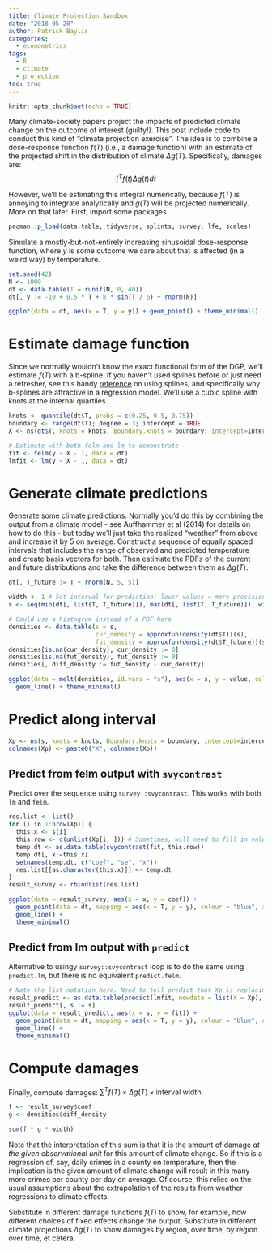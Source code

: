 ```yaml
---
title: Climate Projection Sandbox
date: "2018-05-20"
author: Patrick Baylis
categories:
  - econometrics
tags:
  - R
  - climate
  - projection
toc: true
---
```


```r
knitr::opts_chunk$set(echo = TRUE)
```

Many climate-society papers project the impacts of predicted climate change on the outcome of interest (guilty!). This post include code to conduct this kind of "climate projection exercise". The idea is to combine a dose-response function $f(T)$ (i.e., a damage function) with an estimate of the projected shift in the distribution of climate $\Delta g(T)$. Specifically, damages are:
$$ \int^T f(t) \Delta g(t) dt $$

However, we'll be estimating this integral numerically, because $f(T)$ is annoying to integrate analytically and $g(T)$ will be projected numerically. More on that later. First, import some packages
```r
pacman::p_load(data.table, tidyverse, splints, survey, lfe, scales)
```

Simulate a mostly-but-not-entirely increasing sinusoidal dose-response function, where $y$ is some outcome we care about that is affected (in a weird way) by temperature.
```r
set.seed(42)
N <- 1000 
dt <- data.table(T = runif(N, 0, 40))
dt[, y := -10 + 0.5 * T + 8 * sin(T / 6) + rnorm(N)]

ggplot(data = dt, aes(x = T, y = y)) + geom_point() + theme_minimal()
```

# Estimate damage function
Since we normally wouldn't know the exact functional form of the DGP, we'll estimate $f(T)$ with a b-spline. If you haven't used splines before or just need a refresher, see this handy [reference](http://people.stat.sfu.ca/~cschwarz/Consulting/Trinity/Phase2/TrinityWorkshop/Workshop-material-Simon/Intro_to_splines/intro_to_splines_notes.pdf) on using splines, and specifically why b-splines are attractive in a regression model. We'll use a cubic spline with knots at the internal quartiles.

```r
knots <- quantile(dt$T, probs = c(0.25, 0.5, 0.75))
boundary <- range(dt$T); degree = 3; intercept = TRUE
X <- ns(dt$T, knots = knots, Boundary.knots = boundary, intercept=intercept)

# Estimate with both felm and lm to demonstrate
fit <- felm(y ~ X - 1, data = dt)
lmfit <- lm(y ~ X - 1, data = dt)
```

# Generate climate predictions
Generate some climate predictions. Normally you'd do this by combining the output from a climate model - see Auffhammer et al (2014) for details on how to do this - but today we'll just take the realized "weather" from above and increase it by 5 on average. Construct a sequence of equally spaced intervals that includes the range of observed and predicted temperature and create basis vectors for both. Then estimate the PDFs of the current and future distributions and take the difference between them as $\Delta g(T)$. 

```r
dt[, T_future := T + rnorm(N, 5, 5)]

width <- 1 # Set interval for prediction: lower values = more precision (diminishing returns here)
s <- seq(min(dt[, list(T, T_future)]), max(dt[, list(T, T_future)]), width) 

# Could use a histogram instead of a PDF here
densities <- data.table(s = s, 
                        cur_density = approxfun(density(dt$T))(s),
                        fut_density = approxfun(density(dt$T_future))(s))
densities[is.na(cur_density), cur_density := 0]
densities[is.na(fut_density), fut_density := 0]
densities[, diff_density := fut_density - cur_density] 

ggplot(data = melt(densities, id.vars = "s"), aes(x = s, y = value, colour = variable, group = variable)) + 
  geom_line() + theme_minimal()
```


# Predict along interval


```r
Xp <- ns(s, knots = knots, Boundary.knots = boundary, intercept=intercept)
colnames(Xp) <- paste0("X", colnames(Xp))
```

## Predict from felm output with `svycontrast`
Predict over the sequence using `survey::svycontrast`. This works with both `lm` and `felm`.

```r
res.list <- list()
for (i in 1:nrow(Xp)) {
  this.x <- s[i]
  this.row <- c(unlist(Xp[i, ])) # Sometimes, will need to fill in values for other covariates (0s or means?), e.g. ppt
  temp.dt <- as.data.table(svycontrast(fit, this.row))
  temp.dt[, x:=this.x]
  setnames(temp.dt, c("coef", "se", "x"))
  res.list[[as.character(this.x)]] <- temp.dt
}
result_survey <- rbindlist(res.list)

ggplot(data = result_survey, aes(x = x, y = coef)) + 
  geom_point(data = dt, mapping = aes(x = T, y = y), colour = "blue", alpha = 0.5) +
  geom_line() +
  theme_minimal()
```

## Predict from lm output with `predict`
Alternative to usingy `survey::svycontrast` loop is to do the same using `predict.lm`, but there is no equivalent `predict.felm`. 
```r
# Note the list notation here. Need to tell predict that Xp is replacing X o
result_predict <- as.data.table(predict(lmfit, newdata = list(X = Xp), se.fit = T))
result_predict[, s := s]
ggplot(data = result_predict, aes(x = s, y = fit)) + 
  geom_point(data = dt, mapping = aes(x = T, y = y), colour = "blue", alpha = 0.5) +
  geom_line() +
  theme_minimal() 
```

# Compute damages
Finally, compute damages: $\sum^T f(T) \times \Delta g(T) \times \text{interval width}$.

```r
f <- result_survey$coef
g <- densities$diff_density

sum(f * g * width)
```

Note that the interpretation of this sum is that it is the amount of damage _at the given observational unit_ for this amount of climate change. So if this is a regression of, say, daily crimes in a county on temperature, then the implication is the given amount of climate change will result in this many more crimes per county per day on average. Of course, this relies on the usual assumptions about the extrapolation of the results from weather regressions to climate effects.

Substitute in different damage functions $f(T)$ to show, for example, how different choices of fixed effects change the output. Substitute in different climate projections $\Delta g(T)$ to show damages by region, over time, by region over time, et cetera.

